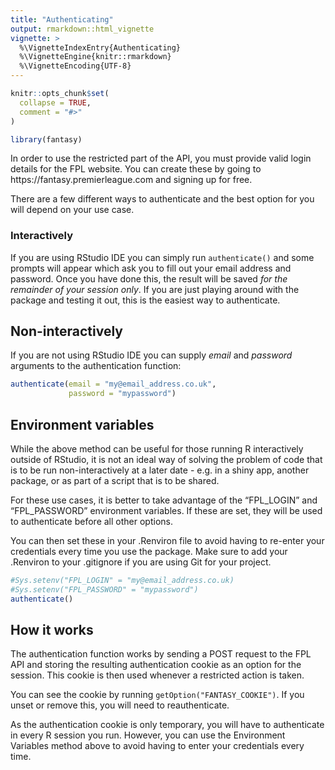 ```yaml
---
title: "Authenticating"
output: rmarkdown::html_vignette
vignette: >
  %\VignetteIndexEntry{Authenticating}
  %\VignetteEngine{knitr::rmarkdown}
  %\VignetteEncoding{UTF-8}
---
```


```r
knitr::opts_chunk$set(
  collapse = TRUE,
  comment = "#>"
)
```

```r
library(fantasy)
```
In order to use the restricted part of the API, you must provide valid login details for the FPL website. You can create these by going to https://fantasy.premierleague.com and signing up for free.

There are a few different ways to authenticate and the best option for you will depend on your use case.

### Interactively
If you are using RStudio IDE you can simply run `authenticate()` and some prompts will appear which ask you to fill out your email address and password. Once you have done this, the result will be saved *for the remainder of your session only*. If you are just playing around with the package and testing it out, this is the easiest way to authenticate.

## Non-interactively
If you are not using RStudio IDE you can supply *email* and *password* arguments to the authentication function:
```r
authenticate(email = "my@email_address.co.uk",
             password = "mypassword")
```

## Environment variables
While the above method can be useful for those running R interactively outside of RStudio, it is not an ideal way of solving the problem of code that is to be run non-interactively at a later date - e.g. in a shiny app, another package, or as part of a script that is to be shared.

For these use cases, it is better to take advantage of the "FPL_LOGIN" and "FPL_PASSWORD" environment variables. If these are set, they will be used to authenticate before all other options.

You can then set these in your .Renviron file to avoid having to re-enter your credentials every time you use the package. Make sure to add your .Renviron to your .gitignore if you are using Git for your project.
```r
#Sys.setenv("FPL_LOGIN" = "my@email_address.co.uk)
#Sys.setenv("FPL_PASSWORD" = "mypassword")
authenticate()
```

## How it works
The authentication function works by sending a POST request to the FPL API and storing the resulting authentication cookie as an option for the session. This cookie is then used whenever a restricted action is taken.

You can see the cookie by running `getOption("FANTASY_COOKIE")`. If you unset or remove this, you will need to reauthenticate.

As the authentication cookie is only temporary, you will have to authenticate in every R session you run. However, you can use the Environment Variables method above to avoid having to enter your credentials every time.
